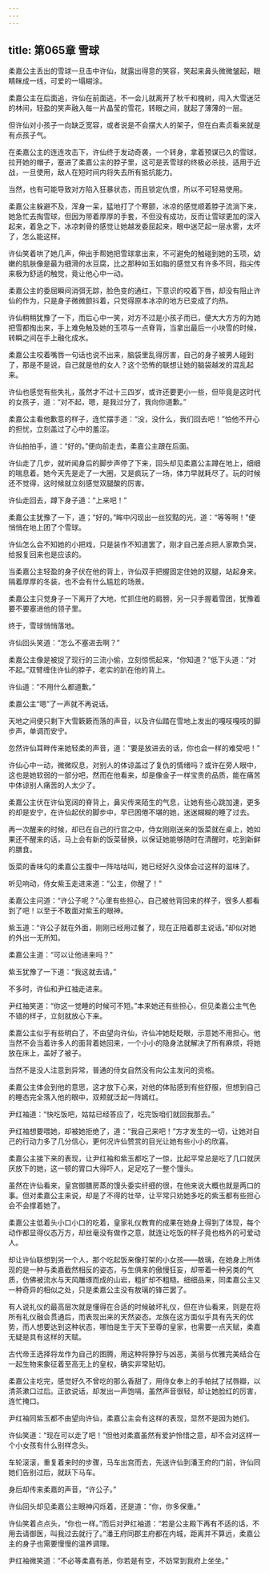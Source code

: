 ```yaml
---
---
---
```

title: 第065章 雪球
---





柔嘉公主丢出的雪球一旦击中许仙，就露出得意的笑容，笑起来鼻头微微皱起，眼睛眯成一线，可爱的一塌糊涂。

柔嘉公主在后面追，许仙在前面逃，不一会儿就离开了秋千和槐树，闯入大雪迷茫的林间，轻盈的笑声融入每一片晶莹的雪花，转眼之间，就起了薄薄的一层。

但许仙对小孩子一向缺乏宽容，或者说是不会摆大人的架子，但在白素贞看来就是有点孩子气。

在柔嘉公主的连连攻击下，许仙终于发动奇袭，一个转身，拿着预谋已久的雪球，拉开她的帽子，塞进了柔嘉公主的脖子里，这可是丢雪球的终极必杀技，适用于近战，一旦使用，敌人在短时间内将失去所有抵抗能力。

当然，也有可能导致对方陷入狂暴状态，而且锁定仇恨，所以不可轻易使用。

柔嘉公主躲避不及，浑身一呆，猛地打了个寒颤，冰凉的感觉顺着脖子流淌下来，她急忙去掏雪球，但因为带着厚厚的手套，不但没有成功，反而让雪球更加的深入起来，着急之下，冰凉刺骨的感觉让她越发委屈起来，眼中迷茫起一层水雾，太坏了，怎么能这样。

许仙笑着哄了她几声，伸出手帮她把雪球拿出来，不可避免的触碰到她的玉项，幼嫩的肌肤像是最为细滑的水豆腐，比之那种如玉如脂的感觉又有许多不同，指尖传来极为舒适的触觉，竟让他心中一动。

柔嘉公主的委屈瞬间消弭无踪，脸色变的通红，下意识的咬着下唇，却没有阻止许仙的作为，只是身子微微颤抖着，只觉得原本冰凉的地方已变成了灼热。

许仙稍稍犹豫了一下，而后心中一笑，对方不过是小孩子而已，便大大方方的为她把雪都掏出来，手上难免触及她的玉项与一点脊背，当拿出最后一小块雪的时候，转瞬之间在手上融化成水。

柔嘉公主咬着嘴唇一句话也说不出来，脑袋里乱得厉害，自己的身子被男人碰到了，那是不是说，自己就是他的女人？这个恐怖的联想让她的脑袋越发的混乱起来。

许仙也感觉有些失礼，虽然才不过十三四岁，或许还要更小一些，但毕竟是这时代的女孩子，道：“对不起，嗯，是我过分了，我向你道歉。”

柔嘉公主看他歉意的样子，连忙摆手道：“没，没什么，我们回去吧！”怕他不开心的担忧，立刻盖过了心中的羞涩。

许仙拍拍手，道：“好的。”便向前走去，柔嘉公主跟在后面。

许仙走了几步，就听闻身后的脚步声停了下来，回头却见柔嘉公主蹲在地上，细细的喘息着。她今天先是走了一大圈，又是疯玩了一场，体力早就耗尽了。玩的时候还不觉得，这时候就立刻感觉双腿酸的厉害。

许仙走回去，蹲下身子道：“上来吧！”

柔嘉公主犹豫了一下，道；“好的。”眸中闪现出一丝狡黠的光，道：“等等啊！”便悄悄在地上团了个雪球。

许仙怎么会不知她的小把戏，只是装作不知道罢了，刚才自己差点把人家欺负哭，给报复回来也是应该的。

当柔嘉公主轻盈的身子伏在他的背上，许仙双手把握固定住她的双腿，站起身来。隔着厚厚的冬装，也不会有什么尴尬的场景。

柔嘉公主只觉身子一下离开了大地，忙抓住他的肩膀，另一只手握着雪团，犹豫着要不要塞进他的领子里。

终于，雪球悄悄落地。

许仙回头笑道：“怎么不塞进去啊？”

柔嘉公主像是被捉了现行的三流小偷，立刻惊慌起来，“你知道？”低下头道：“对不起。”双臂缠住许仙的脖子，老实的趴在他的背上。

许仙道：“不用什么都道歉。”

柔嘉公主“嗯”了一声就不再说话。

天地之间便只剩下大雪簌簌而落的声音，以及许仙踏在雪地上发出的嘎吱嘎吱的脚步声，单调而安宁。

忽然许仙耳畔传来她轻柔的声音，道：“要是放进去的话，你也会一样的难受吧！”

许仙心中一动，微微叹息，对别人的体谅盖过了复仇的情绪吗？或许在旁人眼中，这也是她软弱的一部分吧，然而在他看来，却是像金子一样宝贵的品质，能在痛苦中体谅别人痛苦的人太少了。

柔嘉公主伏在许仙宽阔的脊背上，鼻尖传来陌生的气息，让她有些心跳加速，更多的却是安宁，在许仙起伏的脚步中，早已困倦不堪的她，迷迷糊糊的睡了过去。

再一次醒来的时候，却已在自己的行宫之中，侍女刚刚送来的饭菜就在桌上，她如果还不醒来的话，马上会有新的饭菜替换，以保证她能够随时在清醒时，吃到新鲜的膳食。

饭菜的香味勾的柔嘉公主腹中一阵咕咕叫，她已经好久没体会过这样的滋味了。

听见响动，侍女紫玉走进来道：“公主，你醒了！”

柔嘉公主问道：“许公子呢？”心里有些担心，自己被他背回来的样子，很多人都看到了吧！以至于不敢面对紫玉的眼神。

紫玉道：“许公子就在外面，刚刚已经用过餐了，现在正陪着郡主说话。”却似对她的外出一无所知。

柔嘉公主道：“可以让他进来吗？”

紫玉犹豫了一下道：“我这就去请。”

不多时，许仙和尹红袖走进来。

尹红袖笑道：“你这一觉睡的时候可不短。”本来她还有些担心，但见柔嘉公主气色不错的样子，立刻就放心下来。

柔嘉公主似乎有些明白了，不由望向许仙，许仙冲她眨眨眼，示意她不用担心。他当然不会当着许多人的面背着她回来，一个小小的隐身法就解决了所有麻烦，将她放在床上，盖好了被子。

当然不是没人注意到异常，普通的侍女自然没有向公主发问的资格。

柔嘉公主体会到他的意思，这才放下心来，对他的体贴感到有些舒服，但想到自己的睡态完全落入他的眼中，双颊就泛起一阵嫣红。

尹红袖道：“快吃饭吧，姑姑已经答应了，吃完饭咱们就回我那去。”

尹红袖想要喂她，却被她拒绝了，道：“我自己来吧！”方才发生的一切，让她对自己的行动力多了几分信心，更何况许仙赞赏的目光让她有些小小的欣喜。

柔嘉公主接下来的表现，让尹红袖和紫玉都吃了一惊，比起平常总是吃了几口就厌厌放下的她，这一顿的胃口大得吓人，足足吃了一整个馒头。

虽然在许仙看来，皇宫御膳房蒸的馒头委实纤细的很，在他来说大概也就是两口的事。但对柔嘉公主来说，却是了不得的壮举，让平常只劝她多吃的紫玉都有些担心会不会撑着她了。

柔嘉公主低着头小口小口的吃着，皇家礼仪教育的成果在她身上得到了体现，每个动作都显得仪态万方，却丝毫没有做作之意，就连让吃饭的样子竟也格外的可爱动人。

却让许仙联想到另一个人，那个吃起饭来像打架的小女孩——敖璃，在她身上所体现的是一种与柔嘉截然相反的姿态，与生俱来的傲慢狂妄，却带着一种另类的气质，仿佛被流水与天风雕琢而成的山岩，粗扩却不粗糙。细细品来，同柔嘉公主又一种奇异的相似之处，只是柔嘉公主没有敖璃的锋芒罢了。

有人说礼仪的最高层次就是懂得在合适的时候破坏礼仪，但在许仙看来，则是在将所有礼仪融会贯通后，而表现出来的天然姿态。龙族在这方面似乎具有先天的优势，而人想要达到这种状态，哪怕是生于天下至尊的皇家，也需要一点天赋，柔嘉无疑是具有这样的天赋。

古代帝王选择将龙作为自己的图腾，用这种将狰狞与凶恶，美丽与优雅完美结合在一起生物来象征着至高无上的皇权，确实非常贴切。

柔嘉公主吃完，感觉好久不曾吃的那么香甜了，用侍女奉上的手帕拭了拭唇瓣，以清茶漱口过后。正欲说话，却发出一声饱嗝，虽然声音很轻，却让她脸红的厉害，连忙掩口。

尹红袖同紫玉都不由望向许仙，柔嘉公主会有这样的表现，显然不是因为她们。

许仙笑道：“现在可以走了吧！”但他对柔嘉虽然有爱护怜惜之意，却不会对这样一个小女孩有什么别样念头。

车轮滚滚，重复着来时的步骤，马车出宫而去，先送许仙到潘王府的门前，许仙同她们告别过后，就跃下马车。

身后却传来柔嘉的声音，“许公子。”

许仙回头却见柔嘉公主眼神闪烁着，还是道：“你，你多保重。”

许仙笑着点点头，“你也一样。”而后对尹红袖道：“若是公主殿下再有不适的话，不用去请御医，叫我过去就行了。”潘王府同郡主府都在内城，距离并不算远，柔嘉公主的身子也需要慢慢的温养调理。

尹红袖微笑道：“不必等柔嘉有恙，你若是有空，不妨常到我府上坐坐。”